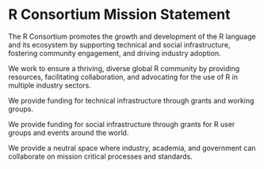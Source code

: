 # R Consortium Mission Statement

The R Consortium promotes the growth and development of the R language and its ecosystem by supporting technical and social infrastructure, fostering community engagement, and driving industry adoption. 


We work to ensure a thriving, diverse global R community by providing resources, facilitating collaboration, and advocating for the use of R in multiple industry sectors.

We provide funding for technical infrastructure through grants and working groups.

We provide funding for social infrastructure through grants for R user groups and events around the world.

We provide a neutral space where industry, academia, and government can collaborate on mission critical processes and standards.
